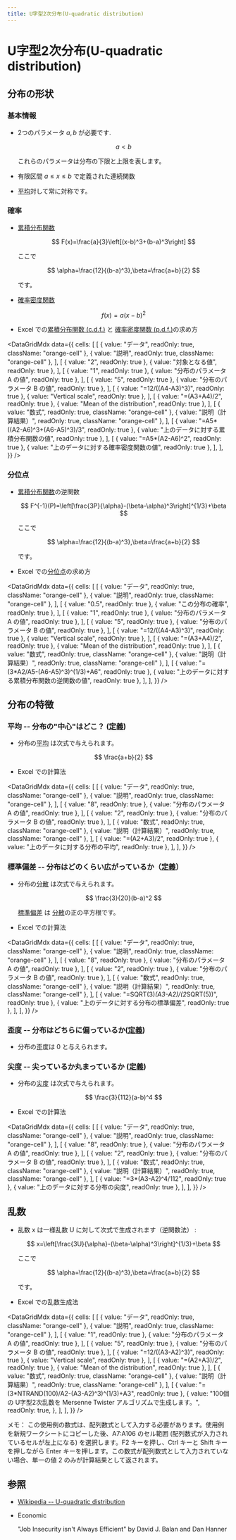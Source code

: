 ```yaml
---
title: U字型2次分布(U-quadratic distribution)
---
```



# U字型2次分布(U-quadratic distribution)

## 分布の形状

### 基本情報

- 2つのパラメータ $a, b$ が必要です.

  $$
  a<b
  $$

  これらのパラメータは分布の下限と上限を表します。

- 有限区間 $a\leq x \leq b$ で定義された連続関数
- [平均](/docs/glossary#central-moment)対して常に対称です。

### 確率

- [累積分布関数](/docs/glossary#cumulative-distribution-function)

  $$
  F(x)=\frac{a}{3}\left[(x-b)^3+(b-a)^3\right]
  $$

  ここで

  $$
  \alpha=\frac{12}{(b-a)^3},\beta=\frac{a+b}{2}
  $$

  です。

- [確率密度関数](/docs/glossary#probability-density-function)

  $$
  f(x)=a(x-b)^2
  $$

- Excel での[累積分布関数 (c.d.f.)](/docs/glossary#cumulative-distribution-function) と [確率密度関数 (p.d.f.)](/docs/glossary#probability-density-function)の求め方

<DataGridMdx
  data={{
    cells: [
      [
        { value: "データ", readOnly: true, className: "orange-cell" },
        { value: "説明", readOnly: true, className: "orange-cell" },
      ],
      [
        { value: "2", readOnly: true },
        { value: "対象となる値", readOnly: true },
      ],
      [
        { value: "1", readOnly: true },
        { value: "分布のパラメータ A の値", readOnly: true },
      ],
      [
        { value: "5", readOnly: true },
        { value: "分布のパラメータ B の値", readOnly: true },
      ],
      [
        { value: "=12/((A4-A3)^3)", readOnly: true },
        { value: "Vertical scale", readOnly: true },
      ],
      [
        { value: "=(A3+A4)/2", readOnly: true },
        { value: "Mean of the distribution", readOnly: true },
      ],
      [
        { value: "数式", readOnly: true, className: "orange-cell" },
        { value: "説明（計算結果）", readOnly: true, className: "orange-cell" },
      ],
      [
        { value: "=A5*((A2-A6)^3+(A6-A5)^3)/3", readOnly: true },
        { value: "上のデータに対する累積分布関数の値", readOnly: true },
      ],
      [
        { value: "=A5*(A2-A6)^2", readOnly: true },
        { value: "上のデータに対する確率密度関数の値", readOnly: true },
      ],
    ],
  }}
/>

### 分位点

- [累積分布関数](/docs/glossary#cumulative-distribution-function)の逆関数

  $$
  F^{-1}(P)=\left[\frac{3P}{\alpha}-(\beta-\alpha)^3\right]^{1/3}+\beta
  $$

  ここで

  $$
  \alpha=\frac{12}{(b-a)^3},\beta=\frac{a+b}{2}
  $$

  です。

- Excel での[分位点](/docs/glossary#quantile)の求め方

<DataGridMdx
  data={{
    cells: [
      [
        { value: "データ", readOnly: true, className: "orange-cell" },
        { value: "説明", readOnly: true, className: "orange-cell" },
      ],
      [
        { value: "0.5", readOnly: true },
        { value: "この分布の確率", readOnly: true },
      ],
      [
        { value: "1", readOnly: true },
        { value: "分布のパラメータ A の値", readOnly: true },
      ],
      [
        { value: "5", readOnly: true },
        { value: "分布のパラメータ B の値", readOnly: true },
      ],
      [
        { value: "=12/((A4-A3)^3)", readOnly: true },
        { value: "Vertical scale", readOnly: true },
      ],
      [
        { value: "=(A3+A4)/2", readOnly: true },
        { value: "Mean of the distribution", readOnly: true },
      ],
      [
        { value: "数式", readOnly: true, className: "orange-cell" },
        { value: "説明（計算結果）", readOnly: true, className: "orange-cell" },
      ],
      [
        { value: "=(3*A2/A5-(A6-A5)^3)^(1/3)+A6", readOnly: true },
        { value: "上のデータに対する累積分布関数の逆関数の値", readOnly: true },
      ],
    ],
  }}
/>

## 分布の特徴

### 平均 -- 分布の"中心"はどこ？ ([定義](/docs/glossary#central-moment))

- 分布の[平均](/docs/glossary#central-moment) は次式で与えられます。

  $$
  \frac{a+b}{2}
  $$

- Excel での計算法

<DataGridMdx
  data={{
    cells: [
      [
        { value: "データ", readOnly: true, className: "orange-cell" },
        { value: "説明", readOnly: true, className: "orange-cell" },
      ],
      [
        { value: "8", readOnly: true },
        { value: "分布のパラメータ A の値", readOnly: true },
      ],
      [
        { value: "2", readOnly: true },
        { value: "分布のパラメータ B の値", readOnly: true },
      ],
      [
        { value: "数式", readOnly: true, className: "orange-cell" },
        { value: "説明（計算結果）", readOnly: true, className: "orange-cell" },
      ],
      [
        { value: "=(A2+A3)/2", readOnly: true },
        { value: "上のデータに対する分布の平均", readOnly: true },
      ],
    ],
  }}
/>

### 標準偏差 -- 分布はどのくらい広がっているか（[定義](/docs/glossary#standard-deviation)）

- 分布の[分散](/docs/glossary#variance) は次式で与えられます。

  $$
  \frac{3}{20}(b-a)^2
  $$

  [標準偏差](/docs/glossary#standard-deviation) は [分散](/docs/glossary#variance)の正の平方根です。

- Excel での計算法

<DataGridMdx
  data={{
    cells: [
      [
        { value: "データ", readOnly: true, className: "orange-cell" },
        { value: "説明", readOnly: true, className: "orange-cell" },
      ],
      [
        { value: "8", readOnly: true },
        { value: "分布のパラメータ A の値", readOnly: true },
      ],
      [
        { value: "2", readOnly: true },
        { value: "分布のパラメータ B の値", readOnly: true },
      ],
      [
        { value: "数式", readOnly: true, className: "orange-cell" },
        { value: "説明（計算結果）", readOnly: true, className: "orange-cell" },
      ],
      [
        { value: "=SQRT(3)*(A3-A2)/(2*SQRT(5))", readOnly: true },
        { value: "上のデータに対する分布の標準偏差", readOnly: true },
      ],
    ],
  }}
/>

### 歪度 -- 分布はどちらに偏っているか([定義](/docs/glossary#skewness))

- 分布の歪度は $0$ と与えられます。

### 尖度 -- 尖っているか丸まっているか ([定義](/docs/glossary#kurtosis))

- 分布の[尖度](/docs/glossary#kurtosis) は次式で与えられます。

  $$
  \frac{3}{112}(a-b)^4
  $$

- Excel での計算法

<DataGridMdx
  data={{
    cells: [
      [
        { value: "データ", readOnly: true, className: "orange-cell" },
        { value: "説明", readOnly: true, className: "orange-cell" },
      ],
      [
        { value: "8", readOnly: true },
        { value: "分布のパラメータ A の値", readOnly: true },
      ],
      [
        { value: "2", readOnly: true },
        { value: "分布のパラメータ B の値", readOnly: true },
      ],
      [
        { value: "数式", readOnly: true, className: "orange-cell" },
        { value: "説明（計算結果）", readOnly: true, className: "orange-cell" },
      ],
      [
        { value: "=3*(A3-A2)^4/112", readOnly: true },
        { value: "上のデータに対する分布の尖度", readOnly: true },
      ],
    ],
  }}
/>

## 乱数

- 乱数 x は一様乱数 U に対して次式で生成されます（逆関数法） :

  $$
  x=\left[\frac{3U}{\alpha}-(\beta-\alpha)^3\right]^{1/3}+\beta
  $$

  ここで

  $$
  \alpha=\frac{12}{(b-a)^3},\beta=\frac{a+b}{2}
  $$

  です。

- Excel での乱数生成法

<DataGridMdx
  data={{
    cells: [
      [
        { value: "データ", readOnly: true, className: "orange-cell" },
        { value: "説明", readOnly: true, className: "orange-cell" },
      ],
      [
        { value: "1", readOnly: true },
        { value: "分布のパラメータ A の値", readOnly: true },
      ],
      [
        { value: "5", readOnly: true },
        { value: "分布のパラメータ B の値", readOnly: true },
      ],
      [
        { value: "=12/((A3-A2)^3)", readOnly: true },
        { value: "Vertical scale", readOnly: true },
      ],
      [
        { value: "=(A2+A3)/2", readOnly: true },
        { value: "Mean of the distribution", readOnly: true },
      ],
      [
        { value: "数式", readOnly: true, className: "orange-cell" },
        { value: "説明（計算結果）", readOnly: true, className: "orange-cell" },
      ],
      [
        { value: "=(3*NTRAND(100)/A2-(A3-A2)^3)^(1/3)+A3", readOnly: true },
        {
          value:
            "100個の U字型2次乱数を Mersenne Twister アルゴリズムで生成します。",
          readOnly: true,
        },
      ],
    ],
  }}
/>

メモ： この使用例の数式は、配列数式として入力する必要があります。使用例を新規ワークシートにコピーした後、A7:A106 のセル範囲 (配列数式が入力されているセルが左上になる) を選択します。F2 キーを押し、Ctrl キーと Shift キーを押しながら Enter キーを押します。この数式が配列数式として入力されていない場合、単一の値 2 のみが計算結果として返されます。

## 参照

- [Wikipedia -- U-quadratic distribution](http://en.wikipedia.org/wiki/U-quadratic_distribution)
- Economic

  "Job Insecurity isn't Always Efficient" by David J. Balan and Dan Hanner
